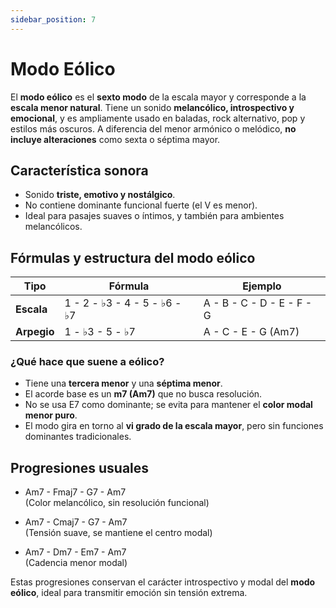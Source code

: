 ```yaml
---
sidebar_position: 7
---
```


# Modo Eólico

El **modo eólico** es el **sexto modo** de la escala mayor y corresponde a la **escala menor natural**. Tiene un sonido **melancólico, introspectivo y emocional**, y es ampliamente usado en baladas, rock alternativo, pop y estilos más oscuros. A diferencia del menor armónico o melódico, **no incluye alteraciones** como sexta o séptima mayor.

## Característica sonora

- Sonido **triste, emotivo y nostálgico**.
- No contiene dominante funcional fuerte (el V es menor).
- Ideal para pasajes suaves o íntimos, y también para ambientes melancólicos.

## Fórmulas y estructura del modo eólico

| Tipo        | Fórmula                      | Ejemplo                   |
| ----------- | ---------------------------- | ------------------------- |
| **Escala**  | 1 - 2 - ♭3 - 4 - 5 - ♭6 - ♭7 | A - B - C - D - E - F - G |
| **Arpegio** | 1 - ♭3 - 5 - ♭7              | A - C - E - G (Am7)       |

### ¿Qué hace que suene a eólico?

- Tiene una **tercera menor** y una **séptima menor**.
- El acorde base es un **m7 (Am7)** que no busca resolución.
- No se usa E7 como dominante; se evita para mantener el **color modal menor puro**.
- El modo gira en torno al **vi grado de la escala mayor**, pero sin funciones dominantes tradicionales.

## Progresiones usuales

- Am7 - Fmaj7 - G7 - Am7  
  (Color melancólico, sin resolución funcional)

- Am7 - Cmaj7 - G7 - Am7  
  (Tensión suave, se mantiene el centro modal)

- Am7 - Dm7 - Em7 - Am7  
  (Cadencia menor modal)

Estas progresiones conservan el carácter introspectivo y modal del **modo eólico**, ideal para transmitir emoción sin tensión extrema.

<DonateButton />
<Comments />

